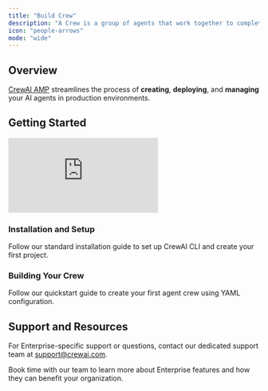 ```yaml
---
title: "Build Crew"
description: "A Crew is a group of agents that work together to complete a task."
icon: "people-arrows"
mode: "wide"
---
```


## Overview

[CrewAI AMP](https://app.crewai.com) streamlines the process of **creating**, **deploying**, and **managing** your AI agents in production environments.

## Getting Started

<iframe
  className="w-full aspect-video rounded-xl"
  src="https://www.youtube.com/embed/-kSOTtYzgEw"
  title="Building crews with the CrewAI CLI"
  frameBorder="0"
  allow="accelerometer; autoplay; clipboard-write; encrypted-media; gyroscope; picture-in-picture"
  allowFullScreen
></iframe>

### Installation and Setup

<Card title="Follow Standard Installation" icon="wrench" href="/en/installation">
  Follow our standard installation guide to set up CrewAI CLI and create your first project.
</Card>

### Building Your Crew

<Card title="Quickstart Tutorial" icon="rocket" href="/en/quickstart">
  Follow our quickstart guide to create your first agent crew using YAML configuration.
</Card>

## Support and Resources

For Enterprise-specific support or questions, contact our dedicated support team at [support@crewai.com](mailto:support@crewai.com).


<Card title="Schedule a Demo" icon="calendar" href="mailto:support@crewai.com">
  Book time with our team to learn more about Enterprise features and how they can benefit your organization.
</Card>
